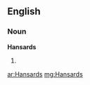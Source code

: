 ==English==

===Noun===
'''Hansards'''

# {{plural of|[[Hansard]]}}

[[ar:Hansards]]
[[mg:Hansards]]